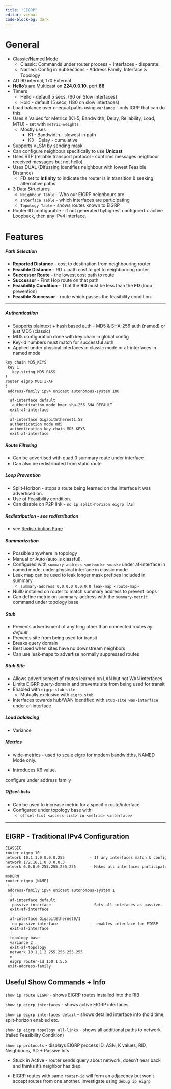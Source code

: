 ```yaml
---
title: "EIGRP"
editor: visual
code-block-bg: dark
---
```


# General

-   Classic/Named Mode
    -   Classic: Commands under router process + Interfaces - disparate.
    -   Named: Config in SubSections - Address Family, Interface & Topology
-   AD 90 internal, 170 External
-   **Hello**'s are Multicast on **224.0.0.10**, port **88**
-   Timers
    -   Hello - default 5 secs, (60 on Slow interfaces)
    -   Hold - default 15 secs, (180 on slow interfaces)
-   Load balance over unequal paths using `variance` - only IGRP that can do this.
-   Uses K Values for Metrics (K1-5, Bandwidth, Delay, Reliability, Load, MTU) - set with `metric-weights`
    -   Mostly uses
        -   K1 - Bandwidth - slowest in path
        -   K3 - Delay - cumulative
-   Supports VLSM by sending mask
-   Can configure neighbour specifically to use **Unicast**
-   Uses RTP (reliable transport protocol - confirms messages neighbour received messages but not hello)
-   Uses DUAL (Difussing identifies neighbour with lowest Feasible Distance)
    -   FD set to **Infinity** to indicate the router is in transition & seeking alternative paths
-   3 Data Structures
    -   `Neighbour Table` - Who our EIGRP neighbours are
    -   `Interface Table` - which interfaces are participating
    -   `Topology Table` - shows routes known to EIGRP
-   Router-ID configurable - if not generated byhighest configured + active Loopback, then any IPv4 interface.

# Features

##### Path Selection

-   **Reported Distance** - cost to destination from neighbouring router
-   **Feasible Distance** - RD + path cost to get to neighbouring router.
-   **Successor Route** - the lowest cost path to route
-   **Successor** - First Hop route on that path
-   **Feasibility Condition** - That the **RD** must be less than the **FD** (loop prevention)
-   **Feasible Successor** - route which passes the feasibility condition.

------------------------------------------------------------------------

##### Authentication

-   Supports plaintext + hash based auth - MD5 & SHA-256 auth (named) or just MD5 (classic)
-   MD5 configuration done with key chain in global config
-   Key-id numbers must match for successful auth
-   Applied under physical interfaces in classic mode or af-interfaces in named mode

``` default
key chain MD5_KEYS  
 key 1   
   key-string MD5_PASS 
! 
router eigrp MULTI-AF  
!  
 address-family ipv4 unicast autonomous-system 100   
  !  
  af-interface default    
   authentication mode hmac-sha-256 SHA_DEFAULT  
  exit-af-interface   
  !   
  af-interface GigabitEthernet1.58
  authentication mode md5    
  authentication key-chain MD5_KEYS   
  exit-af-interface
```

##### Route Filtering

-   Can be advertised with quad 0 summary route under interface
-   Can also be redistributed from static route

##### Loop Prevention

-   Split-Horizon - stops a route being learned on the interface it was advertised on.
-   Use of Feasibility condition.
-   Can disable on P2P link - `no ip split-horizon eigrp [AS]`

##### Redistribution - see redistribution

-   see [Redistribution Page](https://kolkrabe.github.io/notes/redistribution.html)

##### Summarization

-   Possible anywhere in topology
-   Manual or Auto (auto is classful).
-   Configured with `summary-address <network> <mask>` under af-interface in named mode, under physical interface in classic mode
-   Leak map can be used to leak longer mask prefixes included in summary
    -   `summary-address 0.0.0.0 0.0.0.0 leak-map <route-map>`
-   Null0 installed on router to match summary address to prevent loops
-   Can define metric on summary-address with the `summary-metric` command under topology base

##### Stub

-   Prevents advertisment of anything other than connected routes *by default*
-   Prevents site from being used for transit
-   Breaks query domain
-   Best used when sites have no downstream neighbors
-   Can use leak-maps to advertise normally suppressed routes

##### Stub Site

-   Allows advertisement of routes learned on LAN but not WAN interfaces
-   Limits EIGRP query-domain and prevents site from being used for transit
-   Enabled with `eigrp stub-site`
    -   Mutually exclusive with `eigrp stub`
-   Interfaces towards hub/WAN identified with `stub-site wan-interface` under af-interface

##### Load balancing

-   Variance

##### Metrics

-   wide-metrics - used to scale eigrp for modern bandwidths, NAMED Mode only.

-   Introduces K6 value.

configure under address family

##### **Offset-lists**

-   Can be used to increase metric for a specific route/interface
-   Configured under topology base with:
    -   `offset-list <access-list> in <metric> <interface>`

------------------------------------------------------------------------

## EIGRP - Traditional IPv4 Configuration

``` default
CLASSIC
router eigrp 10 
network 10.1.1.0 0.0.0.255           - If any interfaces match & configured/up they should participate in EIGRP
network 172.16.1.0 0.0.0.3
network 0.0.0.0 255.255.255.255      - Makes all interfaces participate in EIGRP

moDERN
router eigrp [NAME]
 !
 address-family ipv4 unicast autonomous-system 1
  !
  af-interface default
   passive-interface                 - Sets all intefaces as passive.
  exit-af-interface
  !
  af-interface GigabitEthernet0/1
   no passive-interface               - enables interface for EIGRP
  exit-af-interface
  !
  topology base
  variance 2
  exit-af-topology
  network 10.1.1.2 255.255.255.255
  m
  eigrp router-id 150.1.5.5
 exit-address-family
```

## Useful Show Commands + Info

`show ip route EIGRP` - shows EIGRP routes installed into the RIB

`show ip eigrp interfaces` - shows active EIGRP interfaces

`show ip eigrp interfaces detail` - shows detailed interface info (hold time, split-horizon enabled etc.

`show ip eigrp topology all-links` - shows all additional paths to network (failed Feasibility Condition)

`show ip protocols` - displays EIGRP process ID, ASN, K values, RID, Neighbours, AD + Passive Ints

-   Stuck in Active - router sends query about network, doesn't hear back and thinks it's neighbor has died.

-   EIGRP routes with same `router-id` will form an adjacency but won't accept routes from one another. Investigate using `debug ip eigrp`


